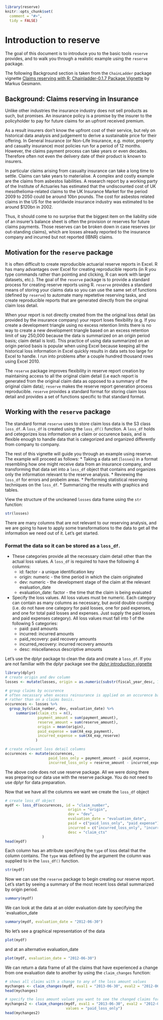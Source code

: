 <!--
%\VignetteEngine{knitr}
%\VignetteIndexEntry{Introduction to reserve}
-->

```r
library(reserve)
knitr::opts_chunk$set(
  comment = "#>",
  tidy = FALSE)
```

# Introduction to reserve
The goal of this document is to introduce you to the basic tools `reserve` provides, and to walk you through a realistic example using the `reserve` package.

The following Background section is taken from the `ChainLadder` package vignette [Claims reserving with R: Chainladder-0.1.7 Package Vignette](http://cran.r-project.org/web/packages/ChainLadder/vignettes/ChainLadder.pdf) by Markus Gesmann.

## Background: Claims reserving in Insurance

Unlike other industries the insurance industry does not sell products as such, but promises.  An insurance policy is a promise by the insurer to the policyholder to pay for future claims for an upfront received premium.

As a result insurers don't know the upfront cost of their service, but rely on historical data analysis and judgement to derive a sustainable price for their offering.  In General Insurance (or Non-Life Insurance, e.g. motor, property and casualty insurance) most policies run for a period of 12 months.  However, the claims payment process can take years or even decades.  Therefore often not even the delivery date of their product is known to insurers.  

In particular claims arising from casualty insurance can take a long time to settle.  Claims can take years to materialise.  A complex and costly example are the claims from asbestos liabilities.  A research report by a working party of the Institute of Actuaries has estimated that the undiscounted cost of UK mesothelioma-related claims to the UK Insurance Market for the period 2009 to 2050 could be around 10bn pounds.  The cost for asbestos related claims in the US for the worldwide insurance industry was estimated to be around $120bn in 2002.

Thus, it should come to no surprise that the biggest item on the liability side of an insurer's balance sheet is often the provision or reserves for future claims payments.  Those reserves can be broken down in case reserves (or out-standing claims), which are losses already reported to the insurance company and incurred but not reported (IBNR) claims.

## Motivation for the `reserve` package

It is often difficult to create reproducible actuarial reserve reports in Excel.  R has many advantages over Excel for creating reproducible reports (in R you type commands rather than pointing and clicking, R can work with larger datasets, etc.). The goal of the `reserve` package is to provide a standard process for creating reserve reports using R. `reserve` provides a standard means of storing your claims data so you can use the same set of functions (defined by `reserve`) to automate many repetetive reserving tasks, and create reproducible reports that are generated directly from the original claim loss detail.

When your report is not directly created from the the original loss detail (as provided by the insurance company) your report loses flexibility (e.g. If you create a development triangle using no excess retention limits there is no way to create a new development triangle based on an excess retention limit of say 250,000 because the data is summarized on an origin period basis; claim detail is lost). This practice of using data summarized on an origin period basis is popular when using Excel because keeping all the historical loss information in Excel quickly results in data sets too large for Excel to handle.  I run into problems after a couple hundred thousand rows using Excel 2010.

The `reserve` package improves flexibility in reserve report creation by maintaining access to all the original claim detail (i.e each report is generated from the original claim data as opposed to a summary of the original claim data); `reserve` makes the reserve report generation process reproducible.  `reserve` provides a standard format for storing claim loss detail and provides a set of functions specific to that standard format.  

## Working with the `reserve` package

The standard format `reserve` uses to store claim loss data is the S3 class `loss_df`.  A `loss_df` is created using the `loss_df()` function.  A `loss_df` holds and cetegorizes loss information on a claim or occurence basis, and is flexible enough to handle data that is categorized and organized differently from company to company. 

The rest of this vignette will guide you through an example using reserve.  The example will proceed as follows:
* Taking a data set (`losses`) in a format resembling how one might receive data from an insurance company, and transforming that data set into a `loss_df` object that contains and organizes only the information relevant to the reserve analysis.
* Reviewing the `loss_df` for errors and probelm areas.
* Performing statistical reserving techniques on the `loss_df`.
* Summarizing the results with graphics and tables.

View the structure of the uncleaned `losses` data frame using the `str` function:
```r
str(losses)
```
There are many columns that are not relevant to our reserving analysis, and we are going to have to apply some transformations to the data to get all the information we need out of it.  Let's get started.

### Format the data so it can be stored as a `loss_df`. 

* These categories provide all the necessary claim detail other than the actual loss values. A `loss_df` is required to have the following 4 columns:
  * id: factor - a unique identification key
  * origin: numeric - the time period in which the claim originated
  * dev: numeric - the development stage of the claim at the relevant evaluation_date
  * evaluation_date: factor - the time that the claim is being evaluated


* Specify the loss values.  All loss values must be numeric. Each category can contain as many columns as necessary, but avoid double counting (i.e. do not have one category for paid losses, one for paid expenses, and one for total paid losses and expenses.  Just supply the paid losses and paid expenses category).  All loss values must fall into 1 of the following 5 categories:
  * paid: paid amounts
  * incurred: incurred amounts
  * paid_recovery: paid recovery amounts
  * incurred_recovery: incurred recovery amounts
  * desc: miscellaneous descriptive amounts


Let's use the dplyr package to clean the data and create a `loss_df`.  If you are not familiar with the dplyr package see the [dplyr introduction vignette](http://cran.rstudio.com/web/packages/dplyr/vignettes/introduction.html)
```r
library(dplyr)
# create origin and dev column
losses <- mutate(losses, origin = as.numeric(substr(fiscal_year_desc, 1, 4)), evaluation_year = as.numeric(format(as.Date(evaluation_date, "%Y-%m-%d"), "%Y")), dev = evaluation_year - origin) 

# group claims by occurence
# often necassary when excess reinsurance is applied on an occurence basis
# rather than on a claims basis.
occurences <- losses %>%
  group_by(claim_number, dev, evaluation_date) %>%
     summarise(claim_cts = n(),
               payment_amount = sum(payment_amount),
               reserve_amount = sum(reserve_amount),
               origin = mean(origin),
               paid_expense = sum(X4_exp_payment),
               incurred_expense = sum(X4_exp_reserve)
              )
```


```r

# create relevant loss detail columns
occurences <- mutate(occurences,
                    paid_loss_only = payment_amount - paid_expense,
                    incurred_loss_only = reserve_amount - incurred_expense) 
```
The above code does not use reserve package.  All we were doing there was preparing our data use with the reserve package.  You do not need to use dplyr for data preparation.

Now that we have all the columns we want we create the `loss_df` object
```r
# create loss_df object
mydf <- loss_df(occurences, id = "claim_number",
                             origin = "origin",
                             dev = "dev",
                             evaluation_date = "evaluation_date", 
                             paid = c("paid_loss_only", "paid_expense"),
                             incurred = c("incurred_loss_only", "incurred_expense"),
                             desc = "claim_cts"
                 )
head(mydf)
```

Each column has an attribute specifying the `type` of loss detail that the column contains.  The `type` was defined by the argument the column was supplied to in the `loss_df()` function.
```r
str(mydf)
```

Now we can use the `reserve` package to begin creating our reserve report.  Let's start by seeing a summary of the most recent loss detail summarized by origin period.
```r
summary(mydf)
```

We can look at the data at an older evaluation date by specifying the `evaluation_date
```r
summary(mydf, evaluation_date = "2012-06-30")

```

No let's see a graphical representation of the data
```r
plot(mydf)
```

and at an alternative evaluation_date
```r
plot(mydf, evaluation_date = "2012-06-30")
```

We can return a data frame of all the claims that have experienced a change from one evaluation date to another by using the `claim_changes` function:
```r
# shows all claims with a change to any of the loss amount values
mychanges <- claim_changes(mydf, eval1 = "2013-06-30", eval2 = "2012-06-30")
head(mychanges)
```

```r
# specify the loss amount values you want to see the changed claims for 
mychanges2 <- claim_changes(mydf, eval1 = "2013-06-30", eval2 = "2012-06-30",
                            values = "paid_loss_only")
head(mychanges2)
```
